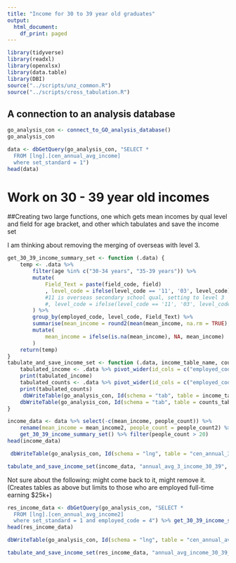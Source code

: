 ```yaml
---
title: "Income for 30 to 39 year old graduates"
output:
  html_document:
    df_print: paged
---
```



```r
library(tidyverse)
library(readxl)
library(openxlsx)
library(data.table)
library(DBI)
source("../scripts/unz_common.R")
source("../scripts/cross_tabulation.R")
```

## A connection to an analysis database
```r
go_analysis_con <- connect_to_GO_analysis_database()
go_analysis_con
```

```r
data <- dbGetQuery(go_analysis_con, "SELECT *
  FROM [lng].[cen_annual_avg_income]
  where set_standard = 1")
head(data)
```


# Work on 30 - 39 year old incomes
##Creating two large functions, one which gets mean incomes by qual level and field for age bracket, and other which tabulates and save the income set

I am thinking about removing the merging of overseas with level 3.
```r
get_30_39_income_summary_set <- function (.data) {
    temp <- .data %>% 
        filter(age %in% c("30-34 years", "35-39 years")) %>%
        mutate(
            Field_Text = paste(field_code, field)
            , level_code = ifelse(level_code == '11', '03', level_code) 
            #11 is overseas secondary school qual, setting to level 3
            #, level_code = ifelse(level_code == '11', '03', level_code)
        ) %>% 
        group_by(employed_code, level_code, Field_Text) %>%
        summarise(mean_income = round2(mean(mean_income, na.rm = TRUE), -2), people_count = sum(people_count, na.rm = TRUE)) %>%
        mutate(
            mean_income = ifelse(is.na(mean_income), NA, mean_income)
        )
    return(temp)
}
tabulate_and_save_income_set <- function (.data, income_table_name, counts_table_name) {
    tabulated_income <- .data %>% pivot_wider(id_cols = c("employed_code", "level_code", "Field_Text"), names_from = level_code,names_prefix = "lvl ", values_from = "mean_income")
    print(tabulated_income)
    tabulated_counts <- .data %>% pivot_wider(id_cols = c("employed_code", "level_code", "Field_Text"), names_from = level_code,names_prefix = "lvl ", values_from = "people_count")
    print(tabulated_counts)
     dbWriteTable(go_analysis_con, Id(schema = "tab", table = income_table_name), tabulated_income, overwrite = TRUE)
    dbWriteTable(go_analysis_con, Id(schema = "tab", table = counts_table_name), tabulated_counts, overwrite = TRUE)
}
```

```r
income_data <- data %>% select(-c(mean_income, people_count)) %>% 
    rename(mean_income = mean_income2, people_count = people_count2) %>% filter(people_count > 3) %>% 
    get_30_39_income_summary_set() %>% filter(people_count > 20)
head(income_data)
```


```r
 dbWriteTable(go_analysis_con, Id(schema = "lng", table = "cen_annual_3_avg_income_30_39"), income_data, overwrite = TRUE)
```

```r
tabulate_and_save_income_set(income_data, "annual_avg_3_income_30_39", "annual_avg_3_income_30_39_people_counts")
```


Not sure about the following: might come back to it, might remove it.
(Creates tables as above but limits to those who are employed full-time earning $25k+)
```r
res_income_data <- dbGetQuery(go_analysis_con, "SELECT *
  FROM [lng].[cen_annual_avg_income2]
  where set_standard = 1 and employed_code = 4") %>% get_30_39_income_summary_set()
head(res_income_data)
```

```r
dbWriteTable(go_analysis_con, Id(schema = "lng", table = "cen_annual_avg_income_30_39_res"), res_income_data, overwrite = TRUE)
```

```r
tabulate_and_save_income_set(res_income_data, "annual_avg_income_30_39_res", "annual_avg_income_30_39_res_people_counts")
```
